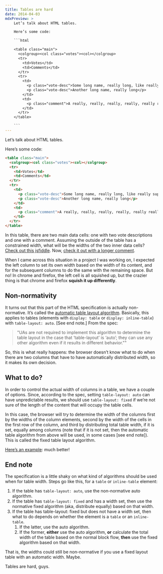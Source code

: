 ```yaml
---
title: Tables are hard
date: 2014-04-03
mdxPreview: >
    Let’s talk about HTML tables.

    Here’s some code:

    ```html

    <table class="main">
      <colgroup><col class="votes"><col></colgroup>
      <tr>
        <td>Votes</td>
        <td>Comments</td>
      </tr>
      <tr>
        <td>
          <p class="vote-desc">Some long name, really long, like really super long</p>
          <p class="vote-desc">Another long name, really long</p>
        </td>
        <td>
          <p class="comment">A really, really, really, really, really really really really really, really long comment.</p>
        </td>
      </tr>
    </table>

    ```
---
```

Let’s talk about HTML tables.

Here’s some code:

```html
<table class="main">
  <colgroup><col class="votes"><col></colgroup>
  <tr>
    <td>Votes</td>
    <td>Comments</td>
  </tr>
  <tr>
    <td>
      <p class="vote-desc">Some long name, really long, like really super long</p>
      <p class="vote-desc">Another long name, really long</p>
    </td>
    <td>
      <p class="comment">A really, really, really, really, really really really really really, really long comment.</p>
    </td>
  </tr>
</table>
```

In this table, there are two main data cells: one with two vote descriptions and one with a comment. Assuming the outside of the table has a constrained width, what will be the widths of the two inner data cells? [Check out this jsfiddle](http://jsfiddle.net/R3AKT/1/). Now, [check it out with a longer comment](http://jsfiddle.net/8vzRb/1/).

When I came across this situation in a project I was working on, I expected the left column to set its own width based on the width of its content, and for the subsequent columns to do the same with the remaining space. But no! In chrome and firefox, the left cell is all squished up, but the crazier thing is that chrome and firefox **squish it up differently**.

## Non-normativity
It turns out that this part of the HTML specification is actually non-normative. It’s called the [automatic table layout algorithm](https://www.w3.org/TR/CSS21/tables.html#auto-table-layout). Basically, this applies to tables (elements with `display: table` or `display: inline-table`) with `table-layout: auto`. [See end note.] From the spec:

> "UAs are not required to implement this algorithm to determine the table layout in the case that ‘table-layout’ is ‘auto’; they can use any other algorithm even if it results in different behavior.""

So, this is what really happens: the browser doesn’t know what to do when there are two columns that have to have automatically distributed width, so it makes its own decision.

## What to do?
In order to control the actual width of columns in a table, we have a couple of options. Since, according to the spec, setting `table-layout: auto` can have unpredictable results, we should use `table-layout: fixed` if we’re not sure of the length of the content that will occupy the table cells.

In this case, the browser will try to determine the width of the columns first by the widths of the column elements, second by the width of the cells in the first row of the column, and third by distributing total table width, if it is set, equally among columns (note that if it is not set, then the automatic table algorithm from above will be used, in some cases [see end note]). This is called the fixed table layout algorithm.

[Here’s an example](http://jsfiddle.net/8vzRb/7/): much better!
 
## End note
The specification is a little shaky on what kind of algorithms should be used when for table width. Steps go like this, for a `table` or `inline-table` element:

1. If the table has `table-layout: auto`, use the non-normative auto algorithm.
2. If the table has `table-layout: fixed` and has a width set, then use the normative fixed algorithm (aka, distribute equally) based on that width.
3. If the table has table-layout: fixed but does not have a width set, then what to do depends on whether the element is a `table` or an `inline-table`.
    1. If the latter, use the auto algorithm.
    2. If the former, **either** use the auto algorithm, **or** calculate the total width of the table based on the normal block flow, **then** use the fixed algorithm based on that width.

That is, the widths could still be non-normative if you use a fixed layout table with an automatic width. Maybe.

Tables are hard, guys.